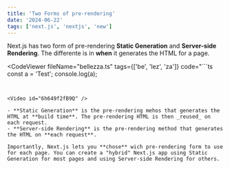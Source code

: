 ```yaml
---
title: 'Two Forms of pre-rendering'
date: '2024-06-22'
tags: ['next.js', 'nextjs', 'new']
---
```


Next.js has two form of pre-rendering **Static Generation** and **Server-side Rendering**. The differente is in **when** it generates the HTML for a page.

<CodeViewer fileName="bellezza.ts" tags={['be', 'lez', 'za']} code="```ts
const a = 'Test';
console.log(a);
```" />


<Video id="6h649f2fB9Q" />

- **Static Generation** is the pre-rendering mehos that generates the HTML at **build time**. The pre-rendering HTML is then _reused_ on each request.
- **Server-side Rendering** is the pre-rendering method that generates the HTML on **each request**.

Importantly, Next.js lets you **chose** wich pre-rendering form to use for each page. You can create a "hybrid" Next.js app using Static Generation for most pages and using Server-side Rendering for others.
